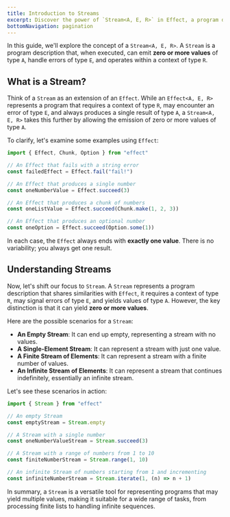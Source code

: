 ```yaml
---
title: Introduction to Streams
excerpt: Discover the power of `Stream<A, E, R>` in Effect, a program description that goes beyond the capabilities of `Effect`. Unlike an `Effect` that always produces a single result, a `Stream` can emit zero or more values of type `A`, making it a versatile tool for various tasks. Explore scenarios such as empty streams, single-element streams, finite streams, and infinite streams. Learn how to use `Stream` to handle a wide range of tasks, from processing finite lists to dealing with infinite sequences.
bottomNavigation: pagination
---
```


In this guide, we'll explore the concept of a `Stream<A, E, R>`. A `Stream` is a program description that, when executed, can emit **zero or more values** of type `A`, handle errors of type `E`, and operates within a context of type `R`.

## What is a Stream?

Think of a `Stream` as an extension of an `Effect`. While an `Effect<A, E, R>` represents a program that requires a context of type `R`, may encounter an error of type `E`, and always produces a single result of type `A`, a `Stream<A, E, R>` takes this further by allowing the emission of zero or more values of type `A`.

To clarify, let's examine some examples using `Effect`:

```ts twoslash
import { Effect, Chunk, Option } from "effect"

// An Effect that fails with a string error
const failedEffect = Effect.fail("fail!")

// An Effect that produces a single number
const oneNumberValue = Effect.succeed(3)

// An Effect that produces a chunk of numbers
const oneListValue = Effect.succeed(Chunk.make(1, 2, 3))

// An Effect that produces an optional number
const oneOption = Effect.succeed(Option.some(1))
```

In each case, the `Effect` always ends with **exactly one value**. There is no variability; you always get one result.

## Understanding Streams

Now, let's shift our focus to `Stream`. A `Stream` represents a program description that shares similarities with `Effect`, it requires a context of type `R`, may signal errors of type `E`, and yields values of type `A`. However, the key distinction is that it can yield **zero or more values**.

Here are the possible scenarios for a `Stream`:

- **An Empty Stream**: It can end up empty, representing a stream with no values.
- **A Single-Element Stream**: It can represent a stream with just one value.
- **A Finite Stream of Elements**: It can represent a stream with a finite number of values.
- **An Infinite Stream of Elements**: It can represent a stream that continues indefinitely, essentially an infinite stream.

Let's see these scenarios in action:

```ts twoslash
import { Stream } from "effect"

// An empty Stream
const emptyStream = Stream.empty

// A Stream with a single number
const oneNumberValueStream = Stream.succeed(3)

// A Stream with a range of numbers from 1 to 10
const finiteNumberStream = Stream.range(1, 10)

// An infinite Stream of numbers starting from 1 and incrementing
const infiniteNumberStream = Stream.iterate(1, (n) => n + 1)
```

In summary, a `Stream` is a versatile tool for representing programs that may yield multiple values, making it suitable for a wide range of tasks, from processing finite lists to handling infinite sequences.
